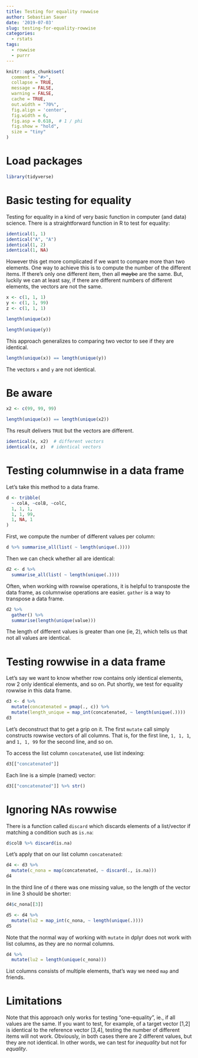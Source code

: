 ```yaml
---
title: Testing for equality rowwise
author: Sebastian Sauer
date: '2019-07-03'
slug: testing-for-equality-rowwise
categories:
  - rstats
tags:
  - rowwise
  - purrr
---
```




```r
knitr::opts_chunk$set(
  comment = "#>",
  collapse = TRUE,
  message = FALSE,
  warning = FALSE,
  cache = TRUE,
  out.width = "70%",
  fig.align = 'center',
  fig.width = 6,
  fig.asp = 0.618,  # 1 / phi
  fig.show = "hold",
  size = "tiny"
)
```



# Load packages

```r
library(tidyverse)
```


# Basic testing for equality

Testing for equality in a kind of very basic function in computer (and data) science. There is a straightforward function in R to test for equality:


```r
identical(1, 1)
identical("A", "A")
identical(1, 2)
identical(1, NA)
```


However this get more complicated if we want to compare more than two elements. One way to achieve this is to compute the number of the different items. If there's only one different item, then all ~~maybe~~ are the same. But, luckily we can at least say, if there are different numbers of different elements, the vectors are not the same.


```r
x <- c(1, 1, 1)
y <- c(1, 1, 99)
z <- c(1, 1, 1)

length(unique(x))

length(unique(y))


```



This approach generalizes to comparing two vector to see if they are identical.

```r
length(unique(x)) == length(unique(y))
```

The vectors `x` and `y` are not identical.


# Be aware

```r
x2 <- c(99, 99, 99)

length(unique(x)) == length(unique(x2))

```

Ths result delivers `TRUE` but the vectors are different.

```r
identical(x, x2)  # different vectors
identical(x, z)  # identical vectors
```


# Testing columnwise in a data frame

Let's take this method to a data frame.


```r
d <- tribble(
  ~ colA, ~colB, ~colC,
  1, 1, 1,
  1, 1, 99,
  1, NA, 1
)
```

First, we compute the number of different values per column:

```r
d %>% summarise_all(list( ~ length(unique(.))))
```

Then we can check whether all are identical:

```r
d2 <- d %>% 
  summarise_all(list( ~ length(unique(.)))) 
```

Often, when working with rowwise operations, it is helpful to transposte the data frame, as columnwise operations are easier. `gather` is a way to transpose a data frame.


```r
d2 %>% 
  gather() %>% 
  summarise(length(unique(value)))
```

The length of different values is greater than one (ie, 2), which tells us that not all values are identical.


# Testing rowwise in a data frame


Let's say we want to know whether row contains only identical elements, row 2 only identical elements, and so on. Put shortly, we test for equality rowwise in this data frame.

```r
d3 <- d %>% 
  mutate(concatenated = pmap(., c)) %>% 
  mutate(length_unique = map_int(concatenated, ~ length(unique(.))))
d3
```

Let's deconstruct that to get a grip on it. The first `mutate` call simply constructs rowwise vectors of all columns. That is, for the first line, `1, 1, 1`, and `1, 1, 99` for the second line, and so on. 

To access the list column `concatenated`, use list indexing:

```r
d3[["concatenated"]]
```

Each line is a simple (named) vector:

```r
d3[["concatenated"]] %>% str()
```



# Ignoring NAs rowwise

There is a function called `discard` which discards elements of a list/vector if matching a condition such as `is.na`:

```r
d$colB %>% discard(is.na)
```

Let's apply that on our list column `concatenated`:


```r
d4 <- d3 %>% 
  mutate(c_nona = map(concatenated, ~ discard(., is.na)))
d4
```

In the third line of `d` there was one missing value, so the length of the vector in line 3 should be shorter:

```r
d4$c_nona[[3]]
```


```r
d5 <- d4 %>% 
  mutate(lu2 = map_int(c_nona, ~ length(unique(.))))
d5
```


Note that the normal way of working with `mutate` in dplyr does not work with list columns, as they are no normal columns.

```r
d4 %>% 
  mutate(lu2 = length(unique(c_nona)))
```

List columns consists of multiple elements, that's way we need `map` and friends.


# Limitations

Note that this approach only works for testing "one-equality", ie., if all values are the same. If you want to test, for example, of a target vector [1,2] is identical to the reference vector [3,4], testing the number of different items will not work. Obviously, in both cases there are 2 different values, but they are not identical. In other words, we can test for *inequality*  but not for *equality*.


